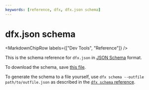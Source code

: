 ```yaml
---
keywords: [reference, dfx, dfx.json schema]
---
```



# dfx.json schema

<MarkdownChipRow labels={["Dev Tools", "Reference"]} />

This is the schema reference for `dfx.json` in [JSON Schema](https://json-schema.org) format.

To download the schema, save [this file](./dfx/dfx-json-schema.json).

To generate the schema to a file yourself, use `dfx schema --outfile path/to/outfile.json` as described in the [`dfx schema` reference](/docs/current/building-dapps/developer-tools/dfx/).

``` json file=./dfx/dfx-json-schema.json
```
